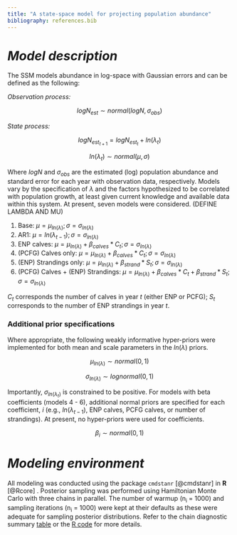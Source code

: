 ```yaml
---
title: "A state-space model for projecting population abundance"
bibliography: references.bib
---
```


# *Model description*

The SSM models abundance in log-space with Gaussian errors and can be defined as the following:

*Observation process:*

$$ logN_{est} \sim normal(logN, \sigma_{obs}) $$

*State process:*

$$ logN_{est_{t+1}} = logN_{est_{t}} + ln(\lambda_{t}) $$

$$ ln(\lambda_{t}) \sim normal(\mu, \sigma) $$

Where $logN$ and $\sigma_{obs}$ are the estimated (log) population abundance and standard error for each year with observation data, respectively. Models vary by the specification of $\lambda$ and the factors hypothesized to be correlated with population growth, at least given current knowledge and available data within this system. At present, seven models were considered. (DEFINE LAMBDA AND MU)

1.  Base: $\mu = \mu_{ln(\lambda)}; \sigma = \sigma_{ln(\lambda)}$
2.  AR1: $\mu = ln(\lambda_{t-1}); \sigma = \sigma_{ln(\lambda)}$
3.  ENP calves: $\mu = \mu_{ln(\lambda)} + \beta_{calves} * C_{t}; \sigma = \sigma_{ln(\lambda)}$
4.  (PCFG) Calves only: $\mu = \mu_{ln(\lambda)} + \beta_{calves} * C_{t}; \sigma = \sigma_{ln(\lambda)}$
5.  (ENP) Strandings only: $\mu = \mu_{ln(\lambda)} + \beta_{strand} * S_{t}; \sigma = \sigma_{ln(\lambda)}$
6.  (PCFG) Calves + (ENP) Strandings: $\mu = \mu_{ln(\lambda)} + \beta_{calves} * C_{t} + \beta_{strand} * S_{t}; \sigma = \sigma_{ln(\lambda)}$

<!--#  1. Base: $ln(\lambda_{t}) \sim normal(\mu_{ln(\lambda)}, \sigma_{ln(\lambda)})$  2. AR1v1: $ln(\lambda_{t}) \sim normal(ln(\lambda_{t-1}), \sigma_{ln(\lambda_{t})})$  3. AR2v2: $ln(\lambda_{t}) \sim normal(\mu_{ln(\lambda_{t})} + ln(\lambda_{t-1}) * \beta, \sigma_{ln(\lambda_{t})})$  4. ENP calves: $ln(\lambda_{t}) \sim normal(\mu_{ln(\lambda_{t})} + C_{t} * \beta_{calves}, \sigma_{ln(\lambda_{t})})$  5. (PCFG) Calves only: $ln(\lambda_{t}) \sim normal(\mu_{ln(\lambda_{t})} + C_{t} * \beta_{calves}, \sigma_{ln(\lambda_{t})})$  6. (ENP) Strandings only: $ln(\lambda_{t}) \sim normal(\mu_{ln\lambda} + S_{t} * \beta_{strand}, \sigma_{ln\lambda})$  7. (PCFG) Calves + Strandings: $ln(\lambda_{t}) \sim normal(\mu_{ln(\lambda_{t})} + C_{t} * \beta_{calves} + S_{t} * \beta_{strand}, \sigma_{ln(\lambda_{t})})$  -->

$C_{t}$ corresponds the number of calves in year *t* (either ENP or PCFG); $S_{t}$ corresponds to the number of ENP strandings in year *t*.

### Additional prior specifications

Where appropriate, the following weakly informative hyper-priors were implemented for both mean and scale parameters in the $ln(\lambda)$ priors.

$$ \mu_{ln(\lambda)} \sim normal(0, 1) $$

$$ \sigma_{ln(\lambda)} \sim lognormal(0, 1) $$

Importantly, $\sigma_{ln(\lambda_{t})}$ is constrained to be positive. For models with beta coefficients (models 4 - 6), additional normal priors are specified for each coefficient, *i* (e.g., $ln(\lambda_{t-1})$, ENP calves, PCFG calves, or number of strandings). At present, no hyper-priors were used for coefficients.

$$ \beta_i \sim normal(0, 1) $$

# 

# *Modeling environment*

All modeling was conducted using the package `cmdstanr` [@cmdstanr] in **R** [@Rcore] . Posterior sampling was performed using Hamiltonian Monte Carlo with three chains in parallel. The number of warmup (n~i~ = 1000) and sampling iterations (n~i~ = 1000) were kept at their defaults as these were adequate for sampling posterior distributions. Refer to the chain diagnostic summary [table](supp_diagnostics.html) or the [R code](https://github.com/pmahoney-noaa/noaa-pcfg-pop-ssm) for more details.

